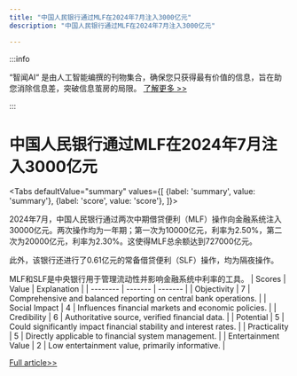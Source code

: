 ```yaml
---
title: "中国人民银行通过MLF在2024年7月注入3000亿元"
description: "中国人民银行通过MLF在2024年7月注入3000亿元"

---
```



:::info

“智闻AI“ 是由人工智能编撰的刊物集合，确保您只获得最有价值的信息，旨在助您消除信息差，突破信息茧房的局限。  [了解更多 >>](/)

:::

# 中国人民银行通过MLF在2024年7月注入3000亿元


<Tabs
	defaultValue="summary"
	values={[
	{label: 'summary', value: 'summary'},
	{label: 'score', value: 'score'},
]}>
<TabItem value="summary">


2024年7月，中国人民银行通过两次中期借贷便利（MLF）操作向金融系统注入30000亿元。两次操作均为一年期；第一次为10000亿元，利率为2.50%，第二次为20000亿元，利率为2.30%。这使得MLF总余额达到727000亿元。

此外，该银行还进行了0.61亿元的常备借贷便利（SLF）操作，均为隔夜操作。

MLF和SLF是中央银行用于管理流动性并影响金融系统中利率的工具。
</TabItem>
<TabItem value="score">
	| Scores     | Value   | Explanation |
	| -------- | ------- | ------- |
	| Objectivity  | 7    | Comprehensive and balanced reporting on central bank operations.    |
	| Social Impact | 4     | Influences financial markets and economic policies.    |
	| Credibility    | 6    | Authoritative source, verified financial data.    |
	| Potential    | 5    | Could significantly impact financial stability and interest rates.    |
	| Practicality    | 5    | Directly applicable to financial system management.    |
	| Entertainment Value    | 2    | Low entertainment value, primarily informative.    |
</TabItem>
</Tabs>

[Full article>>](https://readhub.cn/topic/8bhHueWBjd5)

